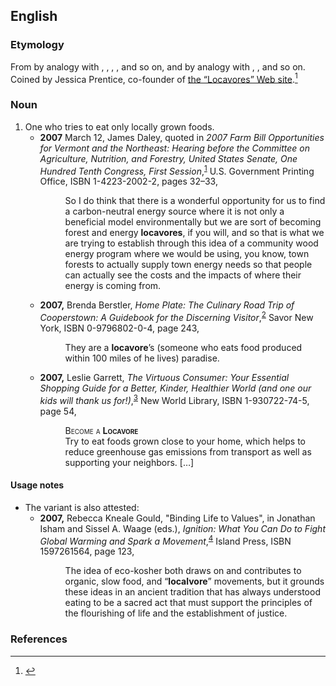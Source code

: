 ==English==

===Etymology===
From {{term||loca-}} by analogy with {{term|local}}, {{term|location}}, {{term|locomotive}}, {{term|locus}}, and so on, and {{term||-vore}} by analogy with {{term|carnivore}}, {{term|herbivore}}, and so on. Coined by Jessica Prentice, co-founder of [http://locavores.com/ the “Locavores” Web site].<ref>{{cite web
| last = Zimmer
| first = Benjamin
| date = 2007-11-13
| url = http://itre.cis.upenn.edu/~myl/languagelog/archives/005109.html
| title = Language Log: Locavore vs. localvore: the coiner speaks
| accessdate = 2007-11-13
}}</ref>

===Noun===
{{en-noun}}

# One who tries to eat only locally grown foods.
#* '''2007''' March 12, James Daley, quoted in ''2007 Farm Bill Opportunities for Vermont and the Northeast: Hearing before the Committee on Agriculture, Nutrition, and Forestry, United States Senate, One Hundred Tenth Congress, First Session'',<sup>[http://books.google.com/books?id=I8-sx3cUy3AC]</sup> U.S. Government Printing Office, ISBN 1-4223-2002-2, pages 32–33,
#*: So I do think that there is a wonderful opportunity for us to find a carbon-neutral energy source where it is not only a beneficial model environmentally but we are sort of becoming forest and energy '''locavores''', if you will, and so that is what we are trying to establish through this idea of a community wood energy program where we would be using, you know, town forests to actually supply town energy needs so that people can actually see the costs and the impacts of where their energy is coming from.
#* '''2007,''' Brenda Berstler, ''Home Plate: The Culinary Road Trip of Cooperstown: A Guidebook for the Discerning Visitor'',<sup>[http://books.google.com/books?id=7WxFBDdDea8C]</sup> Savor New York, ISBN 0-9796802-0-4, page 243,
#*: They are a '''locavore'''’s (someone who eats food produced within 100 miles of he lives) paradise. <!-- [sic] not "of where he lives" -->
#* '''2007,''' Leslie Garrett, ''The Virtuous Consumer: Your Essential Shopping Guide for a Better, Kinder, Healthier World (and one our kids will thank us for!)'',<sup>[http://books.google.com/books?id=IZedCd9IebkC]</sup> New World Library, ISBN 1-930722-74-5, page 54,
#*: <span style="font-variant:small-caps">Become a '''Locavore'''</span>
#*: Try to eat foods grown close to your home, which helps to reduce greenhouse gas emissions from transport as well as supporting your neighbors. […]

====Usage notes====
* The variant {{term||localvore}} is also attested:
** '''2007,''' Rebecca Kneale Gould, "Binding Life to Values", in Jonathan Isham and Sissel A. Waage (eds.), ''Ignition: What You Can Do to Fight Global Warming and Spark a Movement'',<sup>[http://books.google.com/books?id=26Wa_pUG6HkC]</sup> Island Press, ISBN 1597261564, page 123,
**: The idea of eco-kosher both draws on and contributes to organic, slow food, and “'''localvore'''” movements, but it grounds these ideas in an ancient tradition that has always understood eating to be a sacred act that must support the principles of the flourishing of life and the establishment of justice.

===References===
<references />